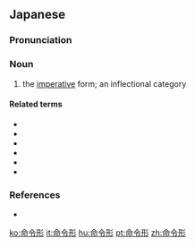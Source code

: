 ==Japanese==
{{ja-kanjitab|めい|れい|けい|yomi=o}}

===Pronunciation===
{{ja-pron|めいれいけい|acc=h|acc_ref=DJR,NHK,SMK5|y=ko}}

===Noun===
{{ja-noun|めいれいけい}}

# {{lb|ja|grammar|sort=めいれいけい}} the [[imperative]] form; an inflectional category

====Related terms====
* {{ja-r|已然形|いぜんけい|gloss=[[realis]]}}
* {{ja-r|仮定形|かていけい|gloss=[[conditional]]}}
* {{ja-r|終止形|しゅうしけい|gloss=[[conclusive]]}}
* {{ja-r|未然形|みぜんけい|gloss=[[irrealis]]}}
* {{ja-r|連用形|れんようけい|gloss=[[adverbial]]}}
* {{ja-r|連体形|れんたいけい|gloss=[[attributive]]}}

===References===
<references/>
* {{cite-book
|last=Shibatani
|first=Masayoshi
|title=The languages of Japan
|publisher=Cambridge University Press
|year=1990
|pages=221-224
|isbn=0-521-36918-5
}}

[[ko:命令形]]
[[it:命令形]]
[[hu:命令形]]
[[pt:命令形]]
[[zh:命令形]]